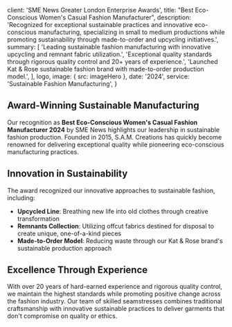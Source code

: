 
  client: 'SME News Greater London Enterprise Awards',
  title: "Best Eco-Conscious Women's Casual Fashion Manufacturer",
  description:
    'Recognized for exceptional sustainable practices and innovative eco-conscious manufacturing, specializing in small to medium productions while promoting sustainability through made-to-order and upcycling initiatives.',
  summary: [
    'Leading sustainable fashion manufacturing with innovative upcycling and remnant fabric utilization.',
    'Exceptional quality standards through rigorous quality control and 20+ years of experience.',
    'Launched Kat & Rose sustainable fashion brand with made-to-order production model.',
  ],
  logo,
  image: { src: imageHero },
  date: '2024',
  service: 'Sustainable Fashion Manufacturing',
}

## Award-Winning Sustainable Manufacturing

Our recognition as **Best Eco-Conscious Women's Casual Fashion Manufacturer 2024** by SME News highlights our leadership in sustainable fashion production. Founded in 2015, S.A.M. Creations has quickly become renowned for delivering exceptional quality while pioneering eco-conscious manufacturing practices.

## Innovation in Sustainability

The award recognized our innovative approaches to sustainable fashion, including:

- **Upcycled Line**: Breathing new life into old clothes through creative transformation
- **Remnants Collection**: Utilizing offcut fabrics destined for disposal to create unique, one-of-a-kind pieces
- **Made-to-Order Model**: Reducing waste through our Kat & Rose brand's sustainable production approach

## Excellence Through Experience

With over 20 years of hard-earned experience and rigorous quality control, we maintain the highest standards while promoting positive change across the fashion industry. Our team of skilled seamstresses combines traditional craftsmanship with innovative sustainable practices to deliver garments that don't compromise on quality or ethics.
